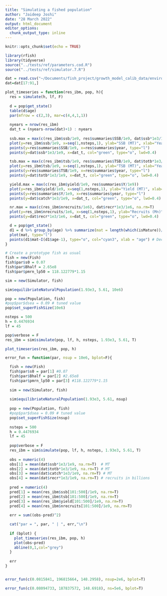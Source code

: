 ```yaml
---
title: "Simulating a fished population"
author: "Jaideep Joshi"
date: "28 March 2022"
output: html_document
editor_options:
  chunk_output_type: inline
---
```


```r
knitr::opts_chunk$set(echo = TRUE)
```

```r
library(rfish)
library(tidyverse)
source("../tests/ref/parameters.cod.R")
source("../tests/ref/simulator.7.R")
```

```r
dat = read.csv("~/Documents/fish_project/growth_model_calib_data/environmental.csv")
dat=dat[17:91,]
```

```r
plot_timeseries = function(res_ibm, pop, h){
  res = simulate(h, lf, F)
  
  d = pop$get_state()
  table(d$age)
  par(mfrow = c(2,3), mar=c(4,4,1,1))
  
  nyears = nrow(res_ibm)
  dat_t = (nyears-nrow(dat)+1) : nyears
    
  ssb.max = max(c(res_ibm$ssb/1e9, res$summaries$SSB/1e9, dat$ssb*1e3/1e9), na.rm = T)
  plot(y=res_ibm$ssb/1e9, x=seq(1,nsteps,1), ylab="SSB (MT)", xlab="Year", col="cyan3", type="l", ylim=c(0,ssb.max))
  points(y=res$summaries$SSB/1e9, x=res$summaries$year, type="l")
  points(y=dat$ssb*1e3/1e9, x=dat_t, col="green", type="o", lwd=0.4)

  tsb.max = max(c(res_ibm$tsb/1e9, res$summaries$TSB/1e9, dat$totb*1e3/1e9), na.rm=T)
  plot(y=res_ibm$tsb/1e9, x=seq(1,nsteps,1), ylab="TSB (MT)", xlab="Year", col="cyan3", type="l", ylim=c(0,tsb.max))
  points(y=res$summaries$TSB/1e9, x=res$summaries$year, type="l")
  points(y=dat$totb*1e3/1e9, x=dat_t, col="green", type="o", lwd=0.4)

  yield.max = max(c(res_ibm$yield/1e9, res$summaries$Y/1e9))
  plot(y=res_ibm$yield/1e9, x=seq(1,nsteps,1), ylab="Yield (MT)", xlab="Year", col="cyan3", type="l", ylim=c(0,yield.max))
  points(y=res$summaries$Y/1e9, x=res$summaries$year, type="l")
  points(y=dat$catch*1e3/1e9, x=dat_t, col="green", type="o", lwd=0.4)

  nr.max = max(c(res_ibm$nrecruits/1e6), dat$recr*1e3/1e6, na.rm=T)
  plot(y=res_ibm$nrecruits/1e6, x=seq(1,nsteps,1), ylab="Recruits (Mn)", xlab="Year", col="cyan3", type="l", ylim=c(0,nr.max))
  points(y=dat$recr*1e3/1e6, x=dat_t, col="green", type="o", lwd=0.4)

  d = pop$get_state()
  d1 = d %>% group_by(age) %>% summarize(mat = length(which(isMature))/length(isMature))
  plot(mat, type="l")
  points(d1$mat~I(d1$age-1), type="o", col="cyan3", xlab = "age") # Decrement age to get the right maturation prob (see note above)
}

```

```r
# Create a prototype fish as usual
fish = new(Fish)
fish$par$s0 = 0.07
fish$par$Bhalf = 2.65e8
fish$par$pmrn_lp50 = 118.122779*1.15

sim = new(Simulator, fish)

sim$equilibriateNaturalPopulation(1.93e3, 5.61, 10e6)

pop = new(Population, fish)
#pop$par$dsea = 0.09 # tuned value
pop$set_superFishSize(10e6)

nsteps = 500
h = 0.4476934
lf = 45

pop$verbose = F
res_ibm = sim$simulate(pop, lf, h, nsteps, 1.93e3, 5.61, T)

plot_timeseries(res_ibm, pop, h)
```

```r
error_fun = function(par, nsup = 10e6, bplot=F){

  fish = new(Fish)
  fish$par$s0 = par[1] #0.07
  fish$par$Bhalf = par[2] #2.65e8
  fish$par$pmrn_lp50 = par[3] #118.122779*1.15
  
  sim = new(Simulator, fish)
  
  sim$equilibriateNaturalPopulation(1.93e3, 5.61, nsup)
  
  pop = new(Population, fish)
  #pop$par$dsea = 0.09 # tuned value
  pop$set_superFishSize(nsup)
  
  nsteps = 500
  h = 0.4476934
  lf = 45
  
  pop$verbose = F
  res_ibm = sim$simulate(pop, lf, h, nsteps, 1.93e3, 5.61, T)
  
  obs = numeric(4)
  obs[1] = mean(dat$ssb*1e3/1e9, na.rm=T)  # MT
  obs[2] = mean(dat$totb*1e3/1e9, na.rm=T) # MT
  obs[3] = mean(dat$catch*1e3/1e9, na.rm=T) # MT
  obs[4] = mean(dat$recr*1e3/1e9, na.rm=T) # recruits in billions
  
  pred = numeric(4)
  pred[1] = mean(res_ibm$ssb[101:500]/1e9, na.rm=T)
  pred[2] = mean(res_ibm$tsb[101:500]/1e9, na.rm=T)
  pred[3] = mean(res_ibm$yield[101:500]/1e9, na.rm=T)
  pred[4] = mean(res_ibm$nrecruits[101:500]/1e9, na.rm=T)
  
  err = sum((obs-pred)^2)

  cat("par = ", par, " | ", err,"\n")
  
  if (bplot) {
    plot_timeseries(res_ibm, pop, h)
    plot(obs~pred)
    abline(0,1,col="grey")
  }
  
  err
}


error_fun(c(0.0815841, 196815664, 148.2958), nsup=2e6, bplot=T)
```

<!-- Optimize -->

<!-- ```{r} -->
<!-- optim(par = c(0.08, 2.65e8, 118), fn = error_fun, ns = 5e6, control=list(parscale=c(0.05, 2.65e8, 118))) -->
<!-- ``` -->

```r
error_fun(c(0.08094733, 187837572, 148.6918), ns=5e6, bplot=T)
```


